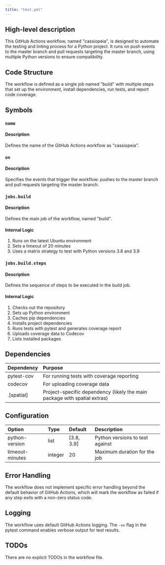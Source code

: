 ```yaml
---
title: "test.yml"
---
```


## High-level description
This GitHub Actions workflow, named "cassiopeia", is designed to automate the testing and linting process for a Python project. It runs on push events to the master branch and pull requests targeting the master branch, using multiple Python versions to ensure compatibility.

## Code Structure
The workflow is defined as a single job named "build" with multiple steps that set up the environment, install dependencies, run tests, and report code coverage.

## Symbols

### `name`
#### Description
Defines the name of the GitHub Actions workflow as "cassiopeia".

### `on`
#### Description
Specifies the events that trigger the workflow: pushes to the master branch and pull requests targeting the master branch.

### `jobs.build`
#### Description
Defines the main job of the workflow, named "build".

#### Internal Logic
1. Runs on the latest Ubuntu environment
2. Sets a timeout of 20 minutes
3. Uses a matrix strategy to test with Python versions 3.8 and 3.9

### `jobs.build.steps`
#### Description
Defines the sequence of steps to be executed in the build job.

#### Internal Logic
1. Checks out the repository
2. Sets up Python environment
3. Caches pip dependencies
4. Installs project dependencies
5. Runs tests with pytest and generates coverage report
6. Uploads coverage data to Codecov
7. Lists installed packages

## Dependencies
| Dependency | Purpose |
|:-----------|:--------|
| pytest-cov | For running tests with coverage reporting |
| codecov | For uploading coverage data |
| .[spatial] | Project-specific dependency (likely the main package with spatial extras) |

## Configuration
| Option | Type | Default | Description |
|:-------|:-----|:--------|:------------|
| python-version | list | [3.8, 3.9] | Python versions to test against |
| timeout-minutes | integer | 20 | Maximum duration for the job |

## Error Handling
The workflow does not implement specific error handling beyond the default behavior of GitHub Actions, which will mark the workflow as failed if any step exits with a non-zero status code.

## Logging
The workflow uses default GitHub Actions logging. The `-vv` flag in the pytest command enables verbose output for test results.

## TODOs
There are no explicit TODOs in the workflow file.